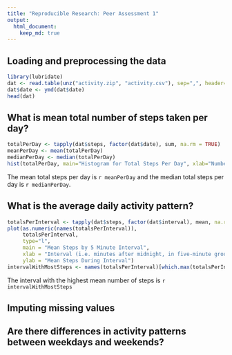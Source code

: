 ```yaml
---
title: "Reproducible Research: Peer Assessment 1"
output: 
  html_document:
    keep_md: true
---
```



## Loading and preprocessing the data
```r
library(lubridate)
dat <- read.table(unz("activity.zip", "activity.csv"), sep=",", header=TRUE, stringsAsFactors = FALSE)
dat$date <- ymd(dat$date)
head(dat)
```

## What is mean total number of steps taken per day?
```r
totalPerDay <- tapply(dat$steps, factor(dat$date), sum, na.rm = TRUE)
meanPerDay <- mean(totalPerDay)
medianPerDay <- median(totalPerDay)
hist(totalPerDay, main="Histogram for Total Steps Per Day", xlab="Number of Steps Taken", breaks = 10)

```

The mean total steps per day is `r meanPerDay` and the median total steps per day is `r medianPerDay`.

## What is the average daily activity pattern?
```r
totalsPerInterval <- tapply(dat$steps, factor(dat$interval), mean, na.rm=TRUE)
plot(as.numeric(names(totalsPerInterval)), 
     totalsPerInterval, 
     type="l",
     main = "Mean Steps by 5 Minute Interval",
     xlab = "Interval (i.e. minutes after midnight, in five-minute groups)",
     ylab = "Mean Steps During Interval")
intervalWithMostSteps <- names(totalsPerInterval)[which.max(totalsPerInterval)]

```
The interval with the highest mean number of steps is `r intervalWithMostSteps`

## Imputing missing values



## Are there differences in activity patterns between weekdays and weekends?

